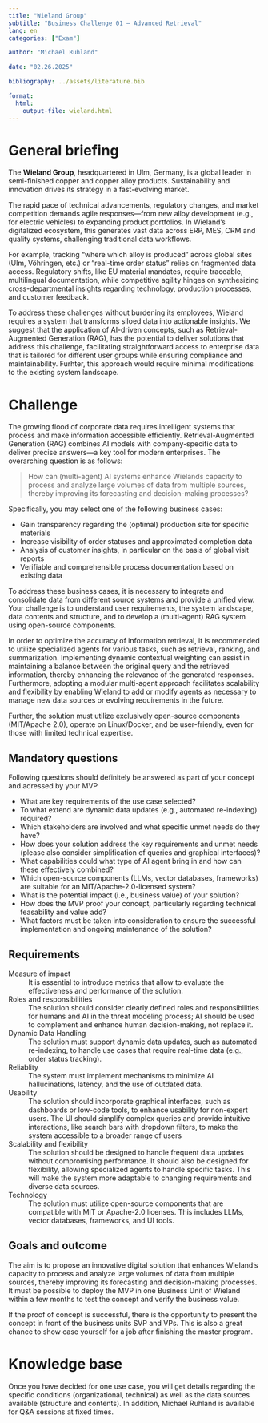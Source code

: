 ```yaml
---
title: "Wieland Group"  
subtitle: "Business Challenge 01 — Advanced Retrieval"
lang: en
categories: ["Exam"]

author: "Michael Ruhland"

date: "02.26.2025"

bibliography: ../assets/literature.bib

format: 
  html:
    output-file: wieland.html
---
```



# General briefing

The **Wieland Group**, headquartered in Ulm, Germany, is a global leader in semi-finished copper and copper alloy products. Sustainability and innovation drives its strategy in a fast-evolving market.
 
The rapid pace of technical advancements, regulatory changes, and market competition demands agile responses—from new alloy development (e.g., for electric vehicles) to expanding product portfolios. In Wieland’s digitalized ecosystem, this generates vast data across ERP, MES, CRM and quality systems, challenging traditional data workflows.
 
For example, tracking “where which alloy is produced” across global sites (Ulm, Vöhringen, etc.) or “real-time order status” relies on fragmented data access. Regulatory shifts, like EU material mandates, require traceable, multilingual documentation, while competitive agility hinges on synthesizing cross-departmental insights regarding technology, production processes, and customer feedback.

To address these challenges without burdening its employees, Wieland requires a system that transforms siloed data into actionable insights. We suggest that the application of AI-driven concepts, such as Retrieval-Augmented Generation (RAG), has the potential to deliver solutions that address this challenge, facilitating straightforward access to enterprise data that is tailored for different user groups while ensuring compliance and maintainability. Furhter, this approach would require minimal modifications to the existing system landscape.

# Challenge

The growing flood of corporate data requires intelligent systems that process and make information accessible efficiently. Retrieval-Augmented Generation (RAG) combines AI models with company-specific data to deliver precise answers—a key tool for modern enterprises. The overarching question is as follows:

> How can (multi-agent) AI systems enhance Wielands capacity to process and analyze large volumes of data from multiple sources, thereby improving its forecasting and decision-making processes?

Specifically, you may select one of the following business cases:

- Gain transparency regarding the (optimal) production site for specific materials
- Increase visibility of order statuses and approximated completion data
- Analysis of customer insights, in particular on the basis of global visit reports
- Verifiable and comprehensible process documentation based on existing data

To address these business cases, it is necessary to integrate and consolidate data from different source systems and provide a unified view. Your challenge is to understand user requirements, the system landscape, data contents and structure, and to develop a (multi-agent) RAG system using open-source components. 

In order to optimize the accuracy of information retrieval, it is recommended to utilize specialized agents for various tasks, such as retrieval, ranking, and summarization. Implementing dynamic contextual weighting can assist in maintaining a balance between the original query and the retrieved information, thereby enhancing the relevance of the generated responses. Furthermore, adopting a modular multi-agent approach facilitates scalability and flexibility by enabling Wieland to add or modify agents as necessary to manage new data sources or evolving requirements in the future.

Further, the solution must utilize exclusively open-source components (MIT/Apache 2.0), operate on Linux/Docker, and be user-friendly, even for those with limited technical expertise.

## Mandatory questions

Following questions should definitely be answered as part of your concept and adressed by your MVP

- What are key requirements of the use case selected?
- To what extend are dynamic data updates (e.g., automated re-indexing) required?
- Which stakeholders are involved and what specific unmet needs do they have?
- How does your solution address the key requirements and unmet needs (please also consider simplification of queries and graphical interfaces)? 
- What capabilities could what type of AI agent bring in and how can these effectively combined?
- Which open-source components (LLMs, vector databases, frameworks) are suitable for an MIT/Apache-2.0-licensed system?
- What is the potential impact (i.e., business value) of your solution?
- How does the MVP proof your concept, particularly regarding technical feasability and value add?
- What factors must be taken into consideration to ensure the successful implementation and ongoing maintenance of the solution?

## Requirements

Measure of impact
: It is essential to introduce metrics that allow to evaluate the effectiveness and performance of the solution.

Roles and responsibilities
: The solution should consider clearly defined roles and responsibilities for humans and AI in the threat modeling process; AI should be used to complement and enhance human decision-making, not replace it.

Dynamic Data Handling
: The solution must support dynamic data updates, such as automated re-indexing, to handle use cases that require real-time data (e.g., order status tracking).

Reliablity
: The system must implement mechanisms to minimize AI hallucinations, latency, and the use of outdated data. 

Usability 
: The solution should incorporate graphical interfaces, such as dashboards or low-code tools, to enhance usability for non-expert users. The UI should simplify complex queries and provide intuitive interactions, like search bars with dropdown filters, to make the system accessible to a broader range of users

Scalability and flexibility
: The solution should be designed to handle frequent data updates without compromising performance. It should also be designed for flexibility, allowing specialized agents to handle specific tasks. This will make the system more adaptable to changing requirements and diverse data sources.

Technology
: The solution must utilize open-source components that are compatible with MIT or Apache-2.0 licenses. This includes LLMs, vector databases, frameworks, and UI tools.

## Goals and outcome

The aim is to propose an innovative digital solution that enhances Wieland's capacity to process and analyze large volumes of data from multiple sources, thereby improving its forecasting and decision-making processes. It must be possible to deploy the MVP in one Business Unit of Wieland within a few months to test the concept and verify the business value. 

If the proof of concept is successful, there is the opportunity to present the concept in front of the business units SVP and VPs. This is also a great chance to show case yourself for a job after finishing the master program.

# Knowledge base

Once you have decided for one use case, you will get details regarding the specific conditions (organizational, technical) as well as the data sources available (structure and contents). In addition, Michael Ruhland is available for Q&A sessions at fixed times.